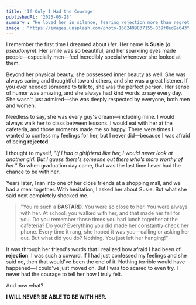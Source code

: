 ```yaml
---
title: 'If Only I Had the Courage'
publishedAt: '2025-05-28'
summary : "He loved her in silence, fearing rejection more than regret.She waited, hoping, never knowing.Now, she's gone—and so is the chance that once was."
image : "https://images.unsplash.com/photo-1662499837155-039f8ed9e643"
---
```


I remember the first time I dreamed about *Her*. Her name is **Susie** (*a pseudonym*). Her smile was so beautiful, and her sparkling eyes made people—especially men—feel incredibly special whenever she looked at them.


Beyond her physical beauty, she possessed inner beauty as well. She was always caring and thoughtful toward others, and she was a great listener. 
If you ever needed someone to talk to, she was the perfect person. Her sense of humor was amazing, and she always had kind words to say every day. 
She wasn't just admired—she was deeply respected by everyone, both men and women.


Needless to say, she was every guy's dream—including mine. 
I would always walk her to class between lessons. 
I would eat with her at the cafeteria, and those moments made me so happy. 
There were times I wanted to confess my feelings for her, but I never did—because I was afraid of being **rejected**.


I thought to myself, *"If I had a girlfriend like her, I would never look at another girl. 
But I guess there's someone out there who's more worthy of her."*
So when graduation day came, that was the last time I ever had the chance to be with her.


Years later, I ran into one of her close friends at a shopping mall, and we had a meal together.
 With hesitation, I asked her about Susie. But what she said next completely shocked me.


> "You're such a **BASTARD**. You were so close to her. You were always with her. At school, you walked with her, and that made her fall for you. Do you remember those times you had lunch together at the cafeteria? Do you? Everything you did made her constantly check her phone. Every time it rang, she hoped it was you—calling or asking her out. But what did you do? Nothing. You just left her hanging!"


It was through her friend's words that I realized how afraid I had been of **rejection**. 
I was such a coward. If I had just confessed my feelings and she said no, then that would've been the end of it. 
Nothing terrible would have happened—I could've just moved on. But I was too scared to even try. 
I never had the courage to tell her how I truly felt.


And now what?


**I WILL NEVER BE ABLE TO BE WITH HER.**

